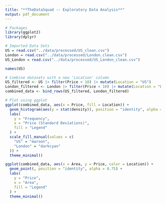 ```yaml
---
title: "**TheDataSquad -- Exploratory Data Analysis**"
output: pdf_document
---
```


```r
# Packages
library(ggplot2)
library(dplyr)

# Imported Data Sets
US = read.csv("../data/processed/US_clean.csv")
London = read.csv("../data/processed/London_clean.csv")
US_London = read.csv("../data/processed/US_London_clean.csv")
```

```r
names(US)
```

```r
# Combine datasets with a new 'Location' column
US_filtered <- US |> filter(Price < 10) |> mutate(Location = "US")
London_filtered <- London |> filter(Price < 10) |> mutate(Location = "London")
combined_data <- bind_rows(US_filtered, London_filtered)

# Plot using ggplot
ggplot(combined_data, aes(x = Price, fill = Location)) +
  geom_histogram(aes(y = stat(density)), position = "identity", alpha = 0.5, bins = 30) +
  labs(
    y = "Frequency",
    x = "Price (Standard Deviations)",
    fill = "Legend"
  ) +
  scale_fill_manual(values = c(
    "US" = "maroon",
    "London" = "darkcyan"
  )) +
  theme_minimal()
```

```r
ggplot(combined_data, aes(x = Area, y = Price, color = Location)) +
  geom_point(, position = "identity", alpha = 0.75) +
  labs(
    y = "Price",
    x = "Area",
    fill = "Legend"
  ) +
  theme_minimal()
```















